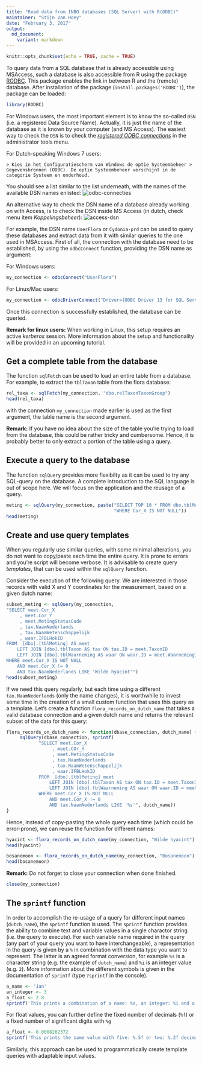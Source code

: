 ```yaml
---
title: "Read data from INBO databases (SQL Server) with R(ODBC)"
maintainer: "Stijn Van Hoey"
date: "February 3, 2017"
output:
  md_document:
    variant: markdown
---
```


```r
knitr::opts_chunk$set(echo = TRUE, cache = TRUE)
```

To query data from a SQL database that is already accessible using MSAccess, such a database is also accessible from R using the package [RODBC](https://cran.r-project.org/web/packages/RODBC/index.html). This package enables the link in between R and the (remote) database. After installation of the package (`install.packages('RODBC')`), the package can be loaded:

```r
library(RODBC)
```

For Windows users, the most important element is to know the so-called `DSN` (i.e. a registered Data Source Name). Actually, it is just the name of the database as it is known by your computer (and MS Access). The easiest way to check the `DSN` is to check the [*registered ODBC connections*](http://www.stata.com/support/faqs/data-management/configuring-odbc-win/) in the administrator tools menu. 

For Dutch-speaking Windows 7 users: 

    > Kies in het Configuratiescherm van Windows de optie Systeembeheer > Gegevensbronnen (ODBC). De optie Systeembeheer verschijnt in de categorie Systeem en onderhoud.

You should see a list similar to the list underneath, with the names of the available DSN names enlisted:
![odbc-connecties](./data-handling-database-R/odbc_gegevensbron.png)

An alternative way to check the DSN name of a database already working on with Access, is to check the DSN inside MS Access (in dutch, check menu item *Koppelingsbeheer*): 
![access-dsn](./data-handling-database-R/access_dsn.png)

For example, the DSN name `UserFlora` or `Cydonia-prd` can be used to query these databases and extract data from it with similar queries to the one used in MSAccess. First of all, the connection with the database need to be established, by using the `odbcConnect` function, providing the DSN name as argument:

For Windows users:

```r
my_connection <- odbcConnect("UserFlora")
```

For Linux/Mac users:

```r
my_connection <- odbcDriverConnect("Driver={ODBC Driver 13 for SQL Server};Server=inbosql04.inbo.be;Database=UserFlora;Trusted_Connection=yes;")
```

Once this connection is successfully established, the database can be queried. 

**Remark for linux users:** When working in Linux, this setup requires an active *kerberos* session. More information about the setup and functionality will be provided in an upcoming tutorial.

## Get a complete table from the database

The function `sqlFetch` can be used to load an entire table from a database. For example, to extract the `tblTaxon` table from the flora database:

```r
rel_taxa <- sqlFetch(my_connection, "dbo.relTaxonTaxonGroep")
head(rel_taxa)
```

with the connection `my_connection` made earlier is used as the first argument, the table name is the second argument.

**Remark:** If you have no idea about the size of the table you're trying to load from the database, this could be rather tricky and cumbersome. Hence, it is probably better to only extract a portion of the table using a query.

## Execute a query to the database

The function `sqlQuery` provides more flexibilty as it can be used to try any SQL-query on the database. A complete introduction to the SQL language is out of scope here. We will focus on the application and the reusage of a query.

```r
meting <- sqlQuery(my_connection, paste("SELECT TOP 10 * FROM dbo.tblMeting", 
                                        "WHERE Cor_X IS NOT NULL"))
head(meting)
```

## Create and use query templates

When you regularly use similar queries, with some minimal alterations, you do not want to copy/paste each time the entire query. It is prone to errors and you're script will become verbose. It is advisable to create query *templates*, that can be used within the `sqlQuery` function. 

Consider the execution of the following query. We are interested in those records with valid X and Y coordinates for the measurement, based on a given dutch name:

```r
subset_meting <- sqlQuery(my_connection, 
"SELECT meet.Cor_X
	 , meet.Cor_Y
	 , meet.MetingStatusCode
	 , tax.NaamNederlands
	 , tax.NaamWetenschappelijk
	 , waar.IFBLHokID
FROM  [dbo].[tblMeting] AS meet
	LEFT JOIN [dbo].tblTaxon AS tax ON tax.ID = meet.TaxonID
	LEFT JOIN [dbo].tblWaarneming AS waar ON waar.ID = meet.WaarnemingID
WHERE meet.Cor_X IS NOT NULL
	AND meet.Cor_X != 0
	AND tax.NaamNederlands LIKE 'Wilde hyacint'")
head(subset_meting)
```

If we need this query regularly, but each time using a different `tax.NaamNederlands` (only the name changes), it is worthwhile to invest some time in the creation of a small custom function that uses this query as a template. Let's create a function `flora_records_on_dutch_name` that takes a valid database connection and a given dutch name and returns the relevant subset of the data for this query:

```r

flora_records_on_dutch_name <- function(dbase_connection, dutch_name) {
     sqlQuery(dbase_connection, sprintf(
            "SELECT meet.Cor_X
            	 , meet.COr_Y
            	 , meet.MetingStatusCode
            	 , tax.NaamNederlands
            	 , tax.NaamWetenschappelijk
            	 , waar.IFBLHokID
            FROM  [dbo].[tblMeting] meet
            	LEFT JOIN [dbo].tblTaxon AS tax ON tax.ID = meet.TaxonID
            	LEFT JOIN [dbo].tblWaarneming AS waar ON waar.ID = meet.WaarnemingID
            WHERE meet.Cor_X IS NOT NULL
            	AND meet.Cor_X != 0
            	AND tax.NaamNederlands LIKE '%s'", dutch_name))
}

```

Hence, instead of copy-pasting the whole query each time (which could be error-prone), we can reuse the function for different names:

```r
hyacint <- flora_records_on_dutch_name(my_connection, "Wilde hyacint")
head(hyacint)
```

```r
bosanemoon <- flora_records_on_dutch_name(my_connection, "Bosanemoon")
head(bosanemoon)
```

**Remark:** Do not forget to close your connection when done finished. 

```r
close(my_connection)
```

## The `sprintf` function {#sprintf}

In order to accomplish the re-usage of a query for different input names (`dutch_name`), the `sprintf` function is used. The `sprintf` function provides the ability to combine text and variable values in a single charactor string (i.e. the query to execute). For each variable name required in the query (any part of your query you want to have interchangeable), a representation in the query is given by a `%` in combination with the data type you want to represent. The latter is an agreed format conversion, for example `%s` is a character string (e.g. the example of `dutch_name`) and `%i` is an integer value (e.g. `2`). More information about the different symbols is given in the documentation of `sprintf` (type `?sprintf` in the console). 

```r
a_name <- 'Jan'
an_integer <- 3
a_float <- 2.8
sprintf('This prints a combination of a name: %s, an integer: %i and a float value: %f', a_name, an_integer, a_float)
```

For float values, you can further define the fixed number of decimals (`%f`) or a fixed number of significant digits with `%g`

```r
a_float <- 0.0008262372
sprintf('This prints the same value with five: %.5f or two: %.2f decimal numbers, or a define a number of significant digits: %.5g or %.2g which is sometimes more useful.', a_float, a_float, a_float, a_float)
```

Similarly, this approach can be used to programmatically create template queries with adaptable input values. 





